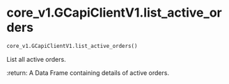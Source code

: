 # core_v1.GCapiClientV1.list_active_orders { #pygcapi.core_v1.GCapiClientV1.list_active_orders }

```python
core_v1.GCapiClientV1.list_active_orders()
```

List all active orders.

:return: A Data Frame containing details of active orders.